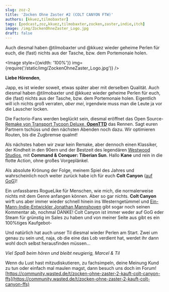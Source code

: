 ```yaml
---
slug: zoz-2
title: 'Zocken Ohne Zaster #2 (COLT CANYON FTW)'
authors: [kkuez,tilmobaxter]
tags: [podcast,zoz,kkuez,tilmobaxter,zocken,zaster,indie,itch]
image: /img/ZockenOhneZaster_Logo.jpg
draft: false
---
```



Auch diesmal haben @tilmobaxter und @kkuez wieder geheime Perlen für euch, die (fast) nichts aus der Tasche, bzw. dem Portemonaie holen.

<Image style={{width: '100%'}} img={require('/static/img/ZockenOhneZaster_Logo.jpg')} />

<!--truncate-->

**Liebe Hörenden**,

Japp, es ist wieder soweit, etwas später aber mit derselben Qualität.
Auch diesmal haben @tilmobaxter und @kkuez wieder geheime Perlen für euch, die (fast) nichts aus der Tasche, bzw. dem Portemonaie holen.
Eigentlich will ich nichts groß verraten, *aber mei*, irgendwie muss man die Leute ja vor die Lauscher locken.

Die Factorio-Fans werden beglückt sein, diesmal eröffnet das Open Source-[Remake von Transport Tycoon Deluxe, **OpenTTD**](https://www.openttd.org/) das Rennen. Sagt euren Partnern tschüss und den nächsten Abenden noch dazu.
Wir optimieren Routen, bis die Zugbremse qualmt!

Als nächstes haben wir zwar kein Remake, aber dennoch einen Klassiker, der Kindheit in den 90ern und der Bestzeit des legendären [Westwood Studios](https://cnc-comm.com/westwood-studios), mit **Command & Conquer: Tiberian Sun**.
Hallo **Kane** und rein in die flotte Action, ohne großes Vorgeplänkel.

Als absolute Krönung der Folge, meinem Spiel des Jahres und wahrscheinlich noch weiter zurück habe ich für euch
**Colt Canyon** ([auf GoG](https://www.gog.com/de/game/colt_canyon))!

Ein unfassbares RogueLike für Menschen, wie mich, die normalerweise nichts mit dem Genre anfangen können. Aber so gar nichts.
**Colt Canyon** wirft uns aber immer wieder schnell hinein ins Westerngetümmel und [Ein-Mann-Indie-Entwickler Jonathan Mannshoven](https://www.retrific.net/) gibt sogar noch seinen Kommentar ab, nochmal DANKE!
Colt Canyon ist immer weder auf GoG eder Steam für grünstig im Sales zu haben und von meiner Seite aus gibt es ein 100%tiges Kaufgebot-

Und natürlich hat auch unser Til diesmal wieder Perlen am Start. Zwei um genau zu sein und, naja, ob  die eine das Lob verdient hat, werdet ihr dann wohl doch selbst herausfinden müssen...

*Viel Spaß beim hören und bleibt neugierig,*
*Marcel & Til*

Wenn du Lust hast mitzudiskutieren, zu fachsimpeln, deine Meinung Kund zu tun oder einfach mal maulen magst, dann besuch uns doch im Forum!
[https://community.wasted.de/t/zocken-ohne-zaster-2-kauft-colt-canyon-ffs](https://community.wasted.de/t/zocken-ohne-zaster-2-kauft-colt-canyon-ffs)

<ReactPlayer
    width="100%"
    height="50px"
    controls
    url='https://m10z.picnotes.de/ZockenOhneZaster/ZockenOhneZaster_2.mp3'
/>
